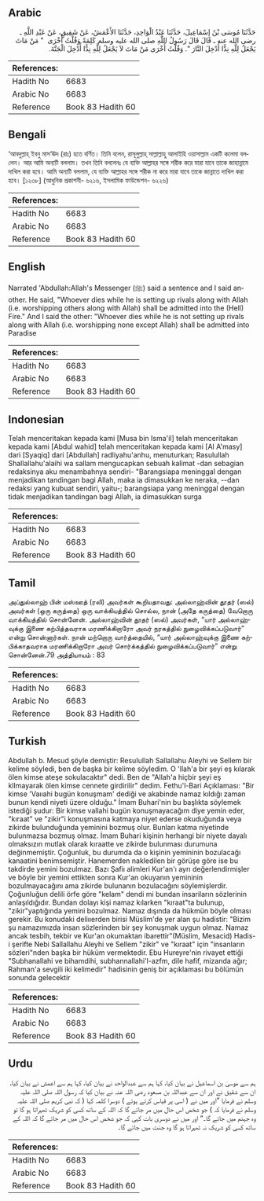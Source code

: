 ## Arabic


<div dir="rtl" lang="ar" style={{fontSize:'larger',backgroundColor:'#f8f9fa',padding:20}}>
حَدَّثَنَا مُوسَى بْنُ إِسْمَاعِيلَ، حَدَّثَنَا عَبْدُ الْوَاحِدِ، حَدَّثَنَا الأَعْمَشُ، عَنْ شَقِيقٍ، عَنْ عَبْدِ اللَّهِ ـ رضى الله عنه ـ قَالَ قَالَ رَسُولُ اللَّهِ صلى الله عليه وسلم كَلِمَةً وَقُلْتُ أُخْرَى ‏ "‏ مَنْ مَاتَ يَجْعَلُ لِلَّهِ نِدًّا أُدْخِلَ النَّارَ ‏"‏‏.‏ وَقُلْتُ أُخْرَى مَنْ مَاتَ لاَ يَجْعَلُ لِلَّهِ نِدًّا أُدْخِلَ الْجَنَّةَ‏.‏
</div>
<div style={{backgroundColor:'#f8f9fa',padding:20, marginBottom: 10}}><table> <thead> <tr> <th>References:</th> <th></th> </tr> </thead> <tbody><tr><td>Hadith No</td><td>6683</td></tr><tr><td>Arabic No</td><td>6683</td></tr><tr><td>Reference</td><td>Book 83 Hadith 60</td></tr></tbody></table></div>

## Bengali


<div dir="ltr" lang="bn" style={{fontSize:'larger',backgroundColor:'#f8f9fa',padding:20}}>
‘আবদুল্লাহ্ ইবনু মাস‘ঊদ (রাঃ) হতে বর্ণিত। তিনি বলেন, রাসূলুল্লাহ্ সাল্লাল্লাহু আলাইহি ওয়াসাল্লাম একটি কলেমা বললেন। আর আমি অন্যটি বললাম। তখন তিনি বললেনঃ যে ব্যক্তি আল্লাহর সঙ্গে শরীক করে মারা যাবে তাকে জাহান্নামে দাখিল করা হবে। আমি অন্যটি বললাম, যে ব্যক্তি আল্লাহর সঙ্গে শরীক না করে মারা যাবে তাকে জান্নাতে দাখিল করা হবে। [১২৩৮] (আধুনিক প্রকাশনী- ৬২১৬, ইসলামিক ফাউন্ডেশন- ৬২২৬)
</div>
<div style={{backgroundColor:'#f8f9fa',padding:20, marginBottom: 10}}><table> <thead> <tr> <th>References:</th> <th></th> </tr> </thead> <tbody><tr><td>Hadith No</td><td>6683</td></tr><tr><td>Arabic No</td><td>6683</td></tr><tr><td>Reference</td><td>Book 83 Hadith 60</td></tr></tbody></table></div>

## English


<div dir="ltr" lang="en" style={{fontSize:'larger',backgroundColor:'#f8f9fa',padding:20}}>
Narrated 'Abdullah:Allah's Messenger (ﷺ) said a sentence and I said another. He said, "Whoever dies while he is setting up rivals along with Allah (i.e. worshipping others along with Allah) shall be admitted into the (Hell) Fire." And I said the other: "Whoever dies while he is not setting up rivals along with Allah (i.e. worshipping none except Allah) shall be admitted into Paradise
</div>
<div style={{backgroundColor:'#f8f9fa',padding:20, marginBottom: 10}}><table> <thead> <tr> <th>References:</th> <th></th> </tr> </thead> <tbody><tr><td>Hadith No</td><td>6683</td></tr><tr><td>Arabic No</td><td>6683</td></tr><tr><td>Reference</td><td>Book 83 Hadith 60</td></tr></tbody></table></div>

## Indonesian


<div dir="ltr" lang="id" style={{fontSize:'larger',backgroundColor:'#f8f9fa',padding:20}}>
Telah menceritakan kepada kami [Musa bin Isma'il] telah menceritakan kepada kami [Abdul wahid] telah menceritakan kepada kami [Al A'masy] dari [Syaqiq] dari [Abdullah] radliyahu'anhu, menuturkan; Rasulullah Shallallahu'alaihi wa sallam mengucapkan sebuah kalimat -dan sebagian redaksinya aku menambahnya sendiri- "Barangsiapa meninggal dengan menjadikan tandingan bagi Allah, maka ia dimasukkan ke neraka, --dan redaksi yang kubuat sendiri, yaitu-; barangsiapa yang meninggal dengan tidak menjadikan tandingan bagi Allah, ia dimasukkan surga
</div>
<div style={{backgroundColor:'#f8f9fa',padding:20, marginBottom: 10}}><table> <thead> <tr> <th>References:</th> <th></th> </tr> </thead> <tbody><tr><td>Hadith No</td><td>6683</td></tr><tr><td>Arabic No</td><td>6683</td></tr><tr><td>Reference</td><td>Book 83 Hadith 60</td></tr></tbody></table></div>

## Tamil


<div dir="ltr" lang="ta" style={{fontSize:'larger',backgroundColor:'#f8f9fa',padding:20}}>
அப்துல்லாஹ் பின் மஸ்ஊத் (ரலி) அவர்கள் கூறியதாவது: அல்லாஹ்வின் தூதர் (ஸல்) அவர்கள் (ஒரு கருத்தை) ஒரு வாக்கியத்தில் சொல்ல, நான் (அதே கருத்தை) வேறொரு வாக்கியத்தில் சொன்னேன். அல்லாஹ்வின் தூதர் (ஸல்) அவர்கள், “யார் அல்லாஹ்வுக்கு இணை கற்பித்தவராக மரணிக்கிறாரோ அவர் நரகத்தில் நுழைவிக்கப்படுவார்” என்று சொன்னார்கள். நான் மற்றொரு வார்த்தையில், “யார் அல்லாஹ்வுக்கு இணை கற்பிக்காதவராக மரணிக்கிறாரோ அவர் சொர்க்கத்தில் நுழைவிக்கப்படுவார்” என்று சொன்னேன்.79 அத்தியாயம் : 83
</div>
<div style={{backgroundColor:'#f8f9fa',padding:20, marginBottom: 10}}><table> <thead> <tr> <th>References:</th> <th></th> </tr> </thead> <tbody><tr><td>Hadith No</td><td>6683</td></tr><tr><td>Arabic No</td><td>6683</td></tr><tr><td>Reference</td><td>Book 83 Hadith 60</td></tr></tbody></table></div>

## Turkish


<div dir="ltr" lang="tr" style={{fontSize:'larger',backgroundColor:'#f8f9fa',padding:20}}>
Abdullah b. Mesud şöyIe demiştir: ResuIuIlah Sallallahu Aleyhi ve Sellem bir kelime söyIedi, ben de başka bir kelime söyIedim. O 'llah'a bir şeyi eş kılarak ölen kimse ateşe sokulacaktır" dedi. Ben de "Allah'a hiçbir şeyi eş klImayarak ölen kimse cennete girdirilir" dedim. Fethu'l-Bari Açıklaması: "Bir kimse 'Vaııahi bugün konuşmam' dediği ve akabinde namaz kıldığı zaman bunun kendi niyeti üzere olduğu." İmam Buhari'nin bu başlıkta söylemek istediği şudur: Bir kimse vallahi bugün konuşmayacağım diye yemin eder, "kıraat" ve "zikir"i konuşmasına katmaya niyet ederse okuduğunda veya zikirde bulunduğunda yeminini bozmuş olur. Bunları katma niyetinde bulunmazsa bozmuş olmaz. İmam Buhari kişinin herhangi bir niyete dayalı olmaksızın mutlak olarak kıraatte ve zikirde bulunması durumuna değinmemiştir. Çoğunluk, bu durumda da o kişinin yemininin bozulacağı kanaatini benimsemiştir. Hanemerden nakledilen bir görüşe göre ise bu takdirde yemini bozulmaz. Bazı Şafiı alimleri Kur'an'ı ayrı değerlendirmişler ve böyle bir yemini ettikten sonra Kur'an okuyanın yemininin bozulmayacağını ama zikirde bulunanın bozulacağını söylemişlerdir. Çoğunluğun delili örfe göre "kelam" dendi mi bundan insariların sözlerinin anlaşıldığıdır. Bundan dolayı kişi namaz kılarken "kıraat"ta bulunup, "zikir"yaptığında yemini bozulmaz. Namaz dışında da hükmün böyle olması gerekir. Bu konudaki deliııerden birisi Müslim'de yer alan şu hadistir: "Bizim şu namazımızda insan sözlerinden bir şey konuşmak uygun olmaz. Namaz ancak tesbih, tekbir ve Kur'an okumaktan ibarettir"(Müslim, Mesacid) Hadis-i şerifte Nebi Sallallahu Aleyhi ve Sellem "zikir" ve "kıraat" için "insanların sözleri"nden başka bir hüküm vermektedir. Ebu Hureyre'nin rivayet ettiği "Subhanallahi ve bihamdihi, subhannallahi'l-azfm, dile hafif, mizanda ağır; Rahman'a sevgili iki kelimedir" hadisinin geniş bir açıklaması bu bölümün sonunda gelecektir
</div>
<div style={{backgroundColor:'#f8f9fa',padding:20, marginBottom: 10}}><table> <thead> <tr> <th>References:</th> <th></th> </tr> </thead> <tbody><tr><td>Hadith No</td><td>6683</td></tr><tr><td>Arabic No</td><td>6683</td></tr><tr><td>Reference</td><td>Book 83 Hadith 60</td></tr></tbody></table></div>

## Urdu


<div dir="rtl" lang="ur" style={{fontSize:'larger',backgroundColor:'#f8f9fa',padding:20}}>
ہم سے موسیٰ بن اسماعیل نے بیان کیا، کہا ہم سے عبدالواحد نے بیان کیا، کہا ہم سے اعمش نے بیان کیا، ان سے شقیق نے اور ان سے عبداللہ بن مسعود رضی اللہ عنہ نے بیان کیا کہ رسول اللہ صلی اللہ علیہ وسلم نے فرمایا ”اور میں نے ( اسی پر قیاس کرتے ہوئے ) دوسرا کلمہ کہا ( کہ نبی کریم صلی اللہ علیہ وسلم نے فرمایا کہ ) جو شخص اس حال میں مر جائے گا کہ اللہ کے ساتھ کسی کو شریک ٹھہراتا ہو گا تو وہ جہنم میں جائے گا۔“ اور میں نے دوسری بات کہی کہ جو شخص اس حال میں مر جائے گا کہ اللہ کے ساتھ کسی کو شریک نہ ٹھہراتا ہو گا وہ جنت میں جائے گا۔
</div>
<div style={{backgroundColor:'#f8f9fa',padding:20, marginBottom: 10}}><table> <thead> <tr> <th>References:</th> <th></th> </tr> </thead> <tbody><tr><td>Hadith No</td><td>6683</td></tr><tr><td>Arabic No</td><td>6683</td></tr><tr><td>Reference</td><td>Book 83 Hadith 60</td></tr></tbody></table></div>